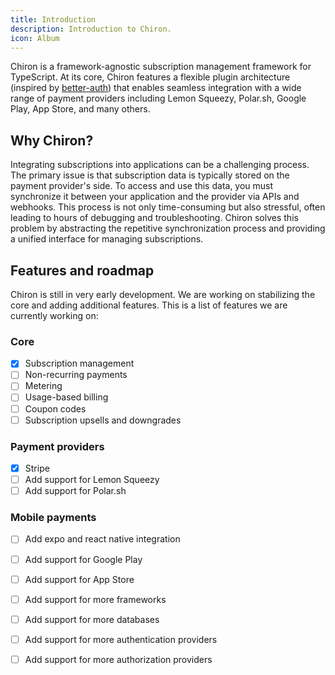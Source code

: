 ```yaml
---
title: Introduction
description: Introduction to Chiron.
icon: Album
---
```

Chiron is a framework-agnostic subscription management framework for TypeScript. At its core, Chiron features a flexible plugin architecture (inspired by [better-auth](https://better-auth.com)) that enables seamless integration with a wide range of payment providers including Lemon Squeezy, Polar.sh, Google Play, App Store, and many others.

## Why Chiron?

Integrating subscriptions into applications can be a challenging process. The primary issue is that subscription data is typically stored on the payment provider's side. To access and use this data, you must synchronize it between your application and the provider via APIs and webhooks. This process is not only time-consuming but also stressful, often leading to hours of debugging and troubleshooting. Chiron solves this problem by abstracting the repetitive synchronization process and providing a unified interface for managing subscriptions.

## Features and roadmap

Chiron is still in very early development. We are working on stabilizing the core and adding additional features. This is a list of features we are currently working on:

### Core
- [x] Subscription management
- [ ] Non-recurring payments
- [ ] Metering
- [ ] Usage-based billing
- [ ] Coupon codes
- [ ] Subscription upsells and downgrades

### Payment providers
- [x] Stripe
- [ ] Add support for Lemon Squeezy
- [ ] Add support for Polar.sh

### Mobile payments
- [ ] Add expo and react native integration
- [ ] Add support for Google Play
- [ ] Add support for App Store

- [ ] Add support for more frameworks
- [ ] Add support for more databases
- [ ] Add support for more authentication providers
- [ ] Add support for more authorization providers